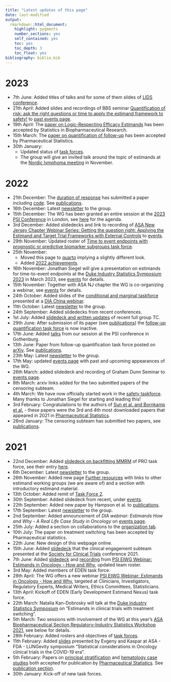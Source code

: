 ```yaml
---
title: "Latest updates of this page"
date: last-modified
output: 
  rmarkdown::html_document:
    highlight: pygments
    number_sections: yes
    self_contained: yes
    toc: yes
    toc_depth: 3
    toc_float: yes
bibliography: biblio.bib
---
```


# 2023

- 7th June: Added titles of talks and for some of them slides of [LIDS conference](https://oncoestimand.github.io/oncowg_webpage/docs/events_past.html#lifetime-data-science-conference-lids).
- 21th April: Added slides and recordings of BBS seminar [Quantification of risk: ask the right questions or time to apply the estimand framework to safety!](https://baselbiometrics.github.io/home/docs/events_past.html#quantification-of-risk-ask-the-right-questions-or-time-to-apply-the-estimand-framework-to-safety) to [past events page](events_past.html).
- 19th April: The [paper on Logic-Respecting Efficacy Estimands](https://doi.org/10.1080/19466315.2023.2186945) has been accepted by Statistics in Biopharmaceutical Research.
- 15th March: The [paper on quantification of follow-up](https://arxiv.org/abs/2206.05216) has been accepted by Pharmaceutical Statistics.
- 30th January: 
  - Updated status of [task forces](taskforces.html).
  - The group will give an invited talk around the topic of estimands at the [Nordic lymphoma meeting](http://www.nordic-lymphoma.org/plenary-meeting/) in November. 

# 2022

- 21th December: The [duration of response](https://oncoestimand.github.io/oncowg_webpage/docs/taskforces.html#duration-of-responses) has submitted a paper including [code](https://oncoestimand.github.io/dor/dor.html). See [publications](publications.html#submitted).
- 16th December: Latest [newsletter](communication/comm20221216.html) to the group.
- 15th December: The WG has been granted an entire session at the [2023 PSI Conference](https://www.psiweb.org/conferences/about-the-conference) in London, see [here](events_upcoming.html#psi-conference) for the agenda.
- 3rd December: Added slidedecks and link to recording of [ASA New Jersey Chapter Webinar Series: Getting the question right: Applying the Estimand and Target Trial Frameworks with External Controls](talks/20221202_ASA_NJ_TTF_estimands.pdf) to [events](events_past.html).
- 29th November: Updated roster of [Time to event endpoints with prognostic or predictive biomarker subgroups task force](https://oncoestimand.github.io/oncowg_webpage/docs/taskforces.html#time-to-event-endpoints-with-prognostic-or-predictive-biomarker-subgroups).
- 25th November: 
  - Moved this page to [quarto](https://quarto.org/) implying a slightly different look.
  - Added [2022 achievements](achievements.html).
-   16th November: Jonathan Siegel will give a presentation on estimands for time-to-event endpoints at the [Duke Industry Statistics Symposium 2023](https://sites.duke.edu/diss/) in March 2023, see [events](events_past.html) for details.
-   15th November: Together with ASA NJ chapter the WG is co-organizing a webinar, see [events](events_past.html) for details.
-   24th October: Added slides of the [conditional and marginal taskforce](taskforces.html#conditional-vs.-marginal-effects) presented at a [DIA China webinar](events_past.html#dia-china-webinar).
-   11th October: Latest [newsletter](communication/comm20221011.html) to the group.
-   24th September: Added slidedecks from recent conferences.
-   1st July: Added [slidedeck and written updates](ha.html) of recent full group TC.
-   29th June: After submission of its paper (see [publications](publications.html)) the [follow-up quantification task force](taskforces.html#quantification-of-follow-up) is now inactive.
-   17th June: Added [talks](events_past.html#psi-annual-conference) from our session at the PSI conference in Gothenburg.
-   13th June: Paper from follow-up quantification task force posted on [arXiv](https://doi.org/10.48550/arxiv.2206.05216). See [publications](publications.html).
-   23th May: Latest [newsletter](communication/comm20220523.html) to the group.
-   17th May: updated [events page](events_past.html) with past and upcoming appearances of the WG.
-   26th March: added slidedeck and recording of Graham Dunn Seminar to [events page](events_past.html).
-   8th March: arxiv links added for the two submitted papers of the censoring subteam.
-   4th March: We have now officially started work in the [safety taskforce](taskforces.html#estimands-for-safety). Many thanks to Jonathan Siegel for starting and leading this!
-   3rd February: Congratulations to the authors of [Sun et al. and Bornkamp et al.](publications.html) - these papers were the 3rd and 4th most downloaded papers that appeared in 2021 in [Pharmaceutical Statistics](https://onlinelibrary.wiley.com/journal/15391612).
-   26nd January: The censoring subteam has submitted two papers, see [publications](publications.html).

# 2021

-   22nd December: Added [slidedeck on backfitting MMRM](talks/PRO%20TF%20(2021)%20Backfitting%20MMRM.pdf) of PRO task force, see their entry [here](taskforces.html#patient-reported-outcomes).
-   6th December: Latest [newsletter](communication/comm20211206.html) to the group.
-   26th November: Added new page [Further resources](resources.html) with links to other estimand working groups (we are aware of) and a section with introductory estimand material.
-   13th October: Added remit of [Task Force 2](taskforces.html#principal-stratification-in-clinical-trials).
-   30th September: Added slidedeck from recent, under [events](events_past.html).
-   22th September: Added new paper by Hampson et al. to [publications](publications.html).
-   17th September: Latest [newsletter](communication/comm20210917.html) to the group.
-   2nd September: Added announcement of *DIA webinar: Estimands How and Why - A Real Life Case Study in Oncology* on [events page](events_past.html).
-   25th July: Added a section on collaborations to the [organization tab](organization.html).
-   10th July: The paper on treatment switching has been accepted by Pharmaceutical statistics.
-   22th June: New design of this webpage online.
-   15th June: Added [slidedeck](talks/SCT%202021%20estimand%20onco.pdf) that the clinical engagement subteam presented at the [Society for Clinical Trials](https://www.sctweb.org/) conference 2021.
-   7th June: Added [slidedeck](talks/20210601_clin_eng.pdf) and [recording](https://www.psiweb.org/events/event-item/2021/06/01/default-calendar/psi-eiwg-webinar-estimands-in-oncology---how-and-why) from [PSI EIWG Webinar: Estimands in Oncology - How and Why](https://www.psiweb.org/events/event-item/2021/06/01/default-calendar/psi-eiwg-webinar-estimands-in-oncology---how-and-why), updated team roster.
-   3rd May: Added members of EDEN task force.
-   28th April: The WG offers a new webinar [PSI EIWG Webinar: Estimands in Oncology - How and Why](https://www.psiweb.org/events/event-item/2021/06/01/default-calendar/psi-eiwg-webinar-estimands-in-oncology---how-and-why), targeted at Clinicians, Investigators, Regulatory Experts, Medical Writers, Ethics Committees, Statisticians.
-   13th April: Kickoff of EDEN (Early Development Estimand Nexus) task force.
-   22th March: Natalia Kan-Dobrosky will talk at the [Duke Industry Statistics Symposium](https://sites.duke.edu/diss/) on "Estimands in clinical trials with treatment switching".
-   5th March: Two sessions with involvement of the WG at this year's [ASA Biopharmaceutical Section Regulatory-Industry Statistics Workshop 2021](https://ww2.amstat.org/meetings/biop/2021), see below for details.
-   28th February: Added rosters and objectives of [task forces](taskforces.html).
-   11th February: Added [slides](talks/20210211_DCTs_estimands.pdf) presented by Evgeny and Kaspar at ASA - FDA - LUNGevity symposium "Statistical considerations in Oncology clinical trials in the COVID-19 era".
-   5th February: Papers on [principal stratification](https://arxiv.org/abs/2008.05406) and [hematology case studies](https://arxiv.org/abs/2010.00957) both accepted for publication by [Pharmaceutical Statistics](https://onlinelibrary.wiley.com/journal/15391612). See [publication section](publications.html).
-   30th January: Kick-off of new task forces.
